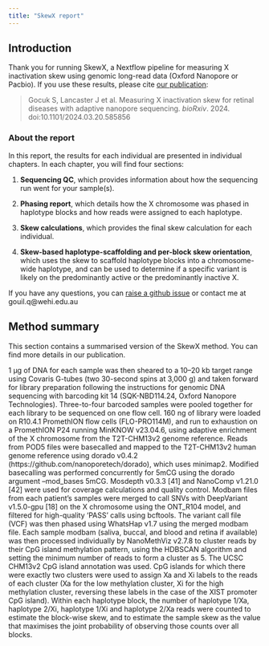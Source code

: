 ```yaml
---
title: "SkewX report"
---
```


## Introduction

Thank you for running SkewX, a Nextflow pipeline for measuring X inactivation skew using genomic long-read data (Oxford Nanopore or Pacbio). If you use these results, please cite [our publication](https://doi.org/10.1101/2024.03.20.585856):

> Gocuk S, Lancaster J et al. Measuring X inactivation skew for retinal diseases with adaptive nanopore sequencing. *bioRxiv*. 2024. doi:10.1101/2024.03.20.585856


### **About the report**

In this report, the results for each individual are presented in individual chapters. In each chapter, you will find four sections:

1.  **Sequencing QC**, which provides information about how the sequencing run went for your sample(s).

2.  **Phasing report**, which details how the X chromosome was phased in haplotype blocks and how reads were assigned to each haplotype.

3.  **Skew calculations**, which provides the final skew calculation for each individual.

4. **Skew-based haplotype-scaffolding and per-block skew orientation**, which uses the skew to scaffold haplotype blocks into a chromosome-wide haplotype, and can be used to determine if a specific variant is likely on the predominantly active or the predominantly inactive X.

If you have any questions, you can [raise a github issue](https://github.com/QGouil/SkewX/issues) or contact me at gouil.q\@wehi.edu.au\

## Method summary

This section contains a summarised version of the SkewX method. You can find more details in our publication.

1 µg of DNA for each sample was then sheared to a 10–20 kb target range using Covaris G-tubes (two 30-second spins at 3,000 g) and taken forward for library preparation following the instructions for genomic DNA sequencing with barcoding kit 14 (SQK-NBD114.24, Oxford Nanopore Technologies). Three-to-four barcoded samples were pooled together for each library to be sequenced on one flow cell.
160 ng of library were loaded on R10.4.1 PromethION flow cells (FLO-PRO114M), and run to exhaustion on a PromethION P24 running MinKNOW v23.04.6, using adaptive enrichment of the X chromosome from the T2T-CHM13v2 genome reference.
Reads from POD5 files were basecalled and mapped to the T2T-CHM13v2 human genome reference using dorado v0.4.2 (https://github.com/nanoporetech/dorado), which uses minimap2. Modified basecalling was performed concurrently for 5mCG using the dorado argument --mod_bases 5mCG. Mosdepth v0.3.3 [41] and NanoComp v1.21.0 [42] were used for coverage calculations and quality control. Modbam files from each patient’s samples were merged to call SNVs with DeepVariant v1.5.0-gpu [18] on the X chromosome using the ONT_R104 model, and filtered for high-quality ‘PASS’ calls using bcftools. The variant call file (VCF) was then phased using WhatsHap v1.7 using the merged modbam file. Each sample modbam (saliva, buccal, and blood and retina if available) was then processed individually by NanoMethViz v2.7.8 to cluster reads by their CpG island methylation pattern, using the HDBSCAN algorithm and setting the minimum number of reads to form a cluster as 5. The UCSC CHM13v2 CpG island annotation was used. CpG islands for which there were exactly two clusters were used to assign Xa and Xi labels to the reads of each cluster (Xa for the low methylation cluster, Xi for the high methylation cluster, reversing these labels in the case of the XIST promoter CpG island). Within each haplotype block, the number of haplotype 1/Xa, haplotype 2/Xi, haplotype 1/Xi and haplotype 2/Xa reads were counted to estimate the block-wise skew, and to estimate the sample skew as the value that maximises the joint probability of observing those counts over all blocks.

